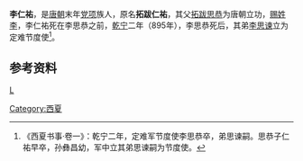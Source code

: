 '''李仁祐'''，是[[唐朝|唐朝]]末年[[党项|党项]]族人，原名'''拓跋仁祐'''，其父[[拓跋思恭|拓跋思恭]]为唐朝立功，[[赐姓名|赐姓]][[李姓|李]]，李仁祐死在李思恭之前，[[乾寧|乾宁]]二年（895年），李思恭死后，其弟[[李思谏|李思谏]]立为定难节度使<ref>《西夏书事·卷一》：乾宁二年，定难军节度使李思恭卒，弟思谏嗣。思恭子仁祐早卒，孙彝昌幼，军中立其弟思谏嗣为节度使。</ref>。

==参考资料==
{{reflist}}
{{唐朝人小作品}}
[[category:唐朝军事人物|L]]
[[Category:西夏|Category:西夏]]